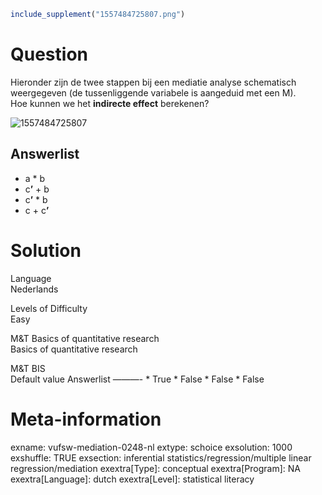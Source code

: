 ```r
include_supplement("1557484725807.png")
```

Question
========
Hieronder zijn de twee stappen bij een mediatie analyse schematisch
weergegeven (de tussenliggende variabele is aangeduid met een M).  
Hoe kunnen we het **indirecte effect** berekenen?  
  
<img src="1557484725807.png" class="fr-fic fr-dii enlargeimage tvcss_2"
alt="1557484725807" />

Answerlist
----------
* a \* b
* c**’** + b
* c**’** \* b
* c + c**’**

Solution
========











Language  
Nederlands

Levels of Difficulty  
Easy

M&T Basics of quantitative research  
Basics of quantitative research

M&T BIS  
Default value
Answerlist
----------
* True
* False
* False
* False

Meta-information
================
exname: vufsw-mediation-0248-nl
extype: schoice
exsolution: 1000
exshuffle: TRUE
exsection: inferential statistics/regression/multiple linear regression/mediation
exextra[Type]: conceptual
exextra[Program]: NA
exextra[Language]: dutch
exextra[Level]: statistical literacy


